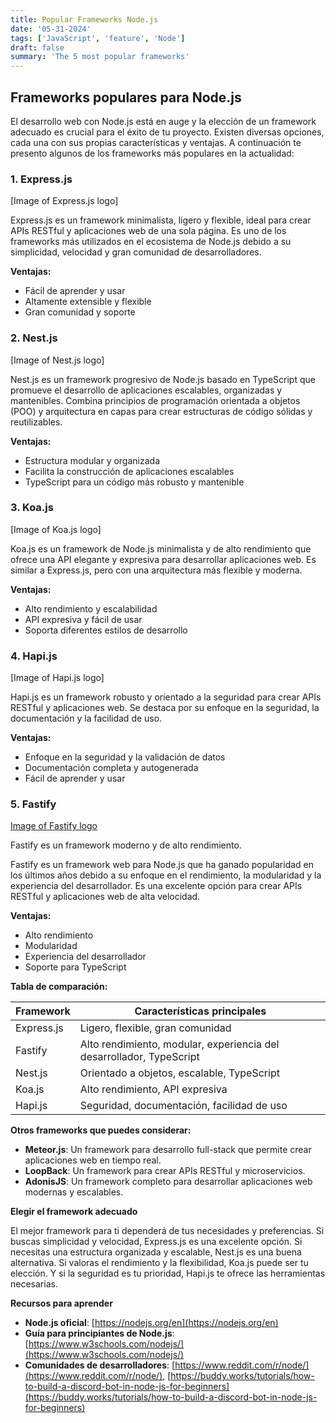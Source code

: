 ```yaml
---
title: Popular Frameworks Node.js
date: '05-31-2024'
tags: ['JavaScript', 'feature', 'Node']
draft: false
summary: 'The 5 most popular frameworks'
---
```


## Frameworks populares para Node.js 

El desarrollo web con Node.js está en auge y la elección de un framework adecuado es crucial para el éxito de tu proyecto. Existen diversas opciones, cada una con sus propias características y ventajas. A continuación te presento algunos de los frameworks más populares en la actualidad:

### 1. Express.js
[Image of Express.js logo]

Express.js es un framework minimalista, ligero y flexible, ideal para crear APIs RESTful y aplicaciones web de una sola página. Es uno de los frameworks más utilizados en el ecosistema de Node.js debido a su simplicidad, velocidad y gran comunidad de desarrolladores.

**Ventajas:**

* Fácil de aprender y usar
* Altamente extensible y flexible
* Gran comunidad y soporte

### 2. Nest.js
[Image of Nest.js logo]

Nest.js es un framework progresivo de Node.js basado en TypeScript que promueve el desarrollo de aplicaciones escalables, organizadas y mantenibles. Combina principios de programación orientada a objetos (POO) y arquitectura en capas para crear estructuras de código sólidas y reutilizables.

**Ventajas:**

* Estructura modular y organizada
* Facilita la construcción de aplicaciones escalables
* TypeScript para un código más robusto y mantenible

### 3. Koa.js
[Image of Koa.js logo]

Koa.js es un framework de Node.js minimalista y de alto rendimiento que ofrece una API elegante y expresiva para desarrollar aplicaciones web. Es similar a Express.js, pero con una arquitectura más flexible y moderna.

**Ventajas:**

* Alto rendimiento y escalabilidad
* API expresiva y fácil de usar
* Soporta diferentes estilos de desarrollo

### 4. Hapi.js
[Image of Hapi.js logo]

Hapi.js es un framework robusto y orientado a la seguridad para crear APIs RESTful y aplicaciones web. Se destaca por su enfoque en la seguridad, la documentación y la facilidad de uso.

**Ventajas:**

* Enfoque en la seguridad y la validación de datos
* Documentación completa y autogenerada
* Fácil de aprender y usar

### 5. Fastify
[Image of Fastify logo](https://fastify.dev/img/logos/fastify-black.svg)

Fastify es un framework moderno y de alto rendimiento.

Fastify es un framework web para Node.js que ha ganado popularidad en los últimos años debido a su enfoque en el rendimiento, la modularidad y la experiencia del desarrollador. Es una excelente opción para crear APIs RESTful y aplicaciones web de alta velocidad.

**Ventajas:**

* Alto rendimiento
* Modularidad
* Experiencia del desarrollador
* Soporte para TypeScript

**Tabla de comparación:**

| Framework | Características principales |
|---|---|
| Express.js | Ligero, flexible, gran comunidad |
| Fastify | Alto rendimiento, modular, experiencia del desarrollador, TypeScript |
| Nest.js | Orientado a objetos, escalable, TypeScript |
| Koa.js | Alto rendimiento, API expresiva |
| Hapi.js | Seguridad, documentación, facilidad de uso |

**Otros frameworks que puedes considerar:**

* **Meteor.js**: Un framework para desarrollo full-stack que permite crear aplicaciones web en tiempo real.
* **LoopBack**: Un framework para crear APIs RESTful y microservicios.
* **AdonisJS**: Un framework completo para desarrollar aplicaciones web modernas y escalables.

**Elegir el framework adecuado**

El mejor framework para ti dependerá de tus necesidades y preferencias. Si buscas simplicidad y velocidad, Express.js es una excelente opción. Si necesitas una estructura organizada y escalable, Nest.js es una buena alternativa. Si valoras el rendimiento y la flexibilidad, Koa.js puede ser tu elección. Y si la seguridad es tu prioridad, Hapi.js te ofrece las herramientas necesarias.

**Recursos para aprender**

* **Node.js oficial**: [https://nodejs.org/en](https://nodejs.org/en)
* **Guía para principiantes de Node.js**: [https://www.w3schools.com/nodejs/](https://www.w3schools.com/nodejs/)
* **Comunidades de desarrolladores**: [https://www.reddit.com/r/node/](https://www.reddit.com/r/node/), [https://buddy.works/tutorials/how-to-build-a-discord-bot-in-node-js-for-beginners](https://buddy.works/tutorials/how-to-build-a-discord-bot-in-node-js-for-beginners)
